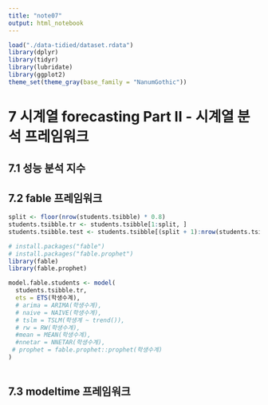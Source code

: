```yaml
---
title: "note07"
output: html_notebook
---
```



```r
load("./data-tidied/dataset.rdata")
library(dplyr)
library(tidyr)
library(lubridate)
library(ggplot2)
theme_set(theme_gray(base_family = "NanumGothic"))
```

# 7 시계열 forecasting Part II - 시계열 분석 프레임워크

## 7.1 성능 분석 지수

## 7.2 fable 프레임워크


```r
split <- floor(nrow(students.tsibble) * 0.8)
students.tsibble.tr <- students.tsibble[1:split, ]
students.tsibble.test <- students.tsibble[(split + 1):nrow(students.tsibble), ]
```

```r
# install.packages("fable")
# install.packages("fable.prophet")
library(fable)
library(fable.prophet)
```


```r
model.fable.students <- model(
  students.tsibble.tr,
  ets = ETS(학생수계),
  # arima = ARIMA(학생수계),
  # naive = NAIVE(학생수계),
  # tslm = TSLM(학생계 ~ trend()),
  # rw = RW(학생수계),
  #mean = MEAN(학생수계),
  #nnetar = NNETAR(학생수계),
 # prophet = fable.prophet::prophet(학생수계)
)
                              
```




## 7.3 modeltime 프레임워크
